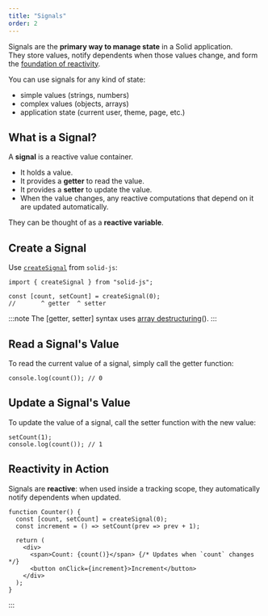 ```yaml
---
title: "Signals"
order: 2
---
```


Signals are the **primary way to manage state** in a Solid application.  
They store values, notify dependents when those values change, and form the [foundation of reactivity](/reactivity/overview).

You can use signals for any kind of state:  
- simple values (strings, numbers)  
- complex values (objects, arrays)  
- application state (current user, theme, page, etc.)

## What is a Signal?

A **signal** is a reactive value container.  
- It holds a value.  
- It provides a **getter** to read the value.  
- It provides a **setter** to update the value.  
- When the value changes, any reactive computations that depend on it are updated automatically.  

They can be thought of as a **reactive variable**.

## Create a Signal


Use [`createSignal`](/reference/basic-reactivity/create-signal) from `solid-js`:

```tsx
import { createSignal } from "solid-js";

const [count, setCount] = createSignal(0);
//       ^ getter  ^ setter
```

:::note
The [getter, setter] syntax uses [array destructuring](https://developer.mozilla.org/en-US/docs/Web/JavaScript/Reference/Operators/Destructuring_assignment)().
:::


## Read a Signal's Value

To read the current value of a signal, simply call the getter function:

```tsx
console.log(count()); // 0
```

## Update a Signal's Value

To update the value of a signal, call the setter function with the new value:

```tsx
setCount(1);
console.log(count()); // 1
```

## Reactivity in Action

Signals are **reactive**: when used inside a tracking scope, they automatically notify dependents when updated.

```tsx
function Counter() {
  const [count, setCount] = createSignal(0);
  const increment = () => setCount(prev => prev + 1);

  return (
    <div>
      <span>Count: {count()}</span> {/* Updates when `count` changes */}
      <button onClick={increment}>Increment</button>
    </div>
  );
}
```

:::
